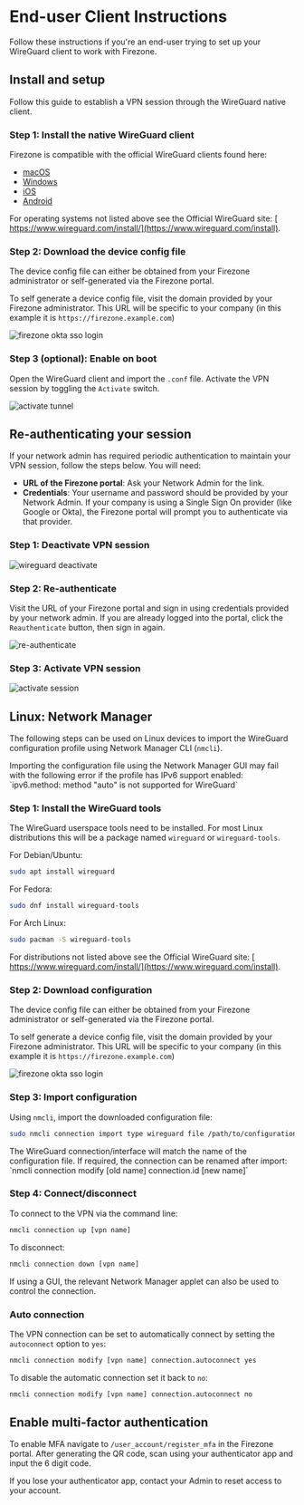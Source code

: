 
# End-user Client Instructions

Follow these instructions if you're an end-user trying to set up your WireGuard
client to work with Firezone.

## Install and setup

Follow this guide to establish a VPN session through the WireGuard native
client.

### Step 1: Install the native WireGuard client

Firezone is compatible with the official WireGuard clients found here:

- [macOS](https://itunes.apple.com/us/app/wireguard/id1451685025)
- [Windows](https://download.wireguard.com/windows-client/wireguard-installer.exe)
- [iOS](https://itunes.apple.com/us/app/wireguard/id1441195209)
- [Android](https://play.google.com/store/apps/details?id=com.wireguard.android)

For operating systems not listed above see the Official WireGuard site:
[ https://www.wireguard.com/install/](https://www.wireguard.com/install).

### Step 2: Download the device config file

The device config file can either be obtained from your Firezone administrator
or self-generated via the Firezone portal.

To self generate a device config file, visit the domain provided by your
Firezone administrator. This URL will be specific to your company (in this
example it is `https://firezone.example.com`)

<Image
  className="mx-auto"
  alt="firezone okta sso login"
  src="/images/firezone-okta-sso-login.gif"
  width={960}
  height={540}
/>

### Step 3 (optional): Enable on boot

Open the WireGuard client and import the `.conf` file. Activate the VPN session
by toggling the `Activate` switch.

<Image
  className="mx-auto"
  alt="activate tunnel"
  src="/images/activate-tunnel.gif"
  width={960}
  height={540}
/>

## Re-authenticating your session

If your network admin has required periodic authentication to maintain your VPN
session, follow the steps below. You will need:

- **URL of the Firezone portal**: Ask your Network Admin for the link.
- **Credentials**: Your username and password should be provided by your Network
  Admin. If your company is using a Single Sign On provider (like Google or
  Okta), the Firezone portal will prompt you to authenticate via that provider.

### Step 1: Deactivate VPN session

<Image
  className="mx-auto"
  alt="wireguard deactivate"
  src="/images/wireguard-deactivate.png"
  width={960}
  height={540}
/>

### Step 2: Re-authenticate

Visit the URL of your Firezone portal and sign in using credentials provided by
your network admin. If you are already logged into the portal, click the
`Reauthenticate` button, then sign in again.

<Image
  className="mx-auto"
  alt="re-authenticate"
  width={960}
  height={540}
  src="/images/re-authenticate.gif"
/>

### Step 3: Activate VPN session

<Image
  className="mx-auto"
  alt="activate session"
  src="/images/activate-session.png"
  width={960}
  height={540}
/>

## Linux: Network Manager

The following steps can be used on Linux devices to import the WireGuard
configuration profile using Network Manager CLI (`nmcli`).

<Alert color="info">
  Importing the configuration file using the Network Manager GUI may fail with
  the following error if the profile has IPv6 support enabled: `ipv6.method:
  method "auto" is not supported for WireGuard`
</Alert>

### Step 1: Install the WireGuard tools

The WireGuard userspace tools need to be installed. For most Linux distributions
this will be a package named `wireguard` or `wireguard-tools`.

For Debian/Ubuntu:

```bash
sudo apt install wireguard
```

For Fedora:

```bash
sudo dnf install wireguard-tools
```

For Arch Linux:

```bash
sudo pacman -S wireguard-tools
```

For distributions not listed above see the Official WireGuard site:
[ https://www.wireguard.com/install/](https://www.wireguard.com/install).

### Step 2: Download configuration

The device config file can either be obtained from your Firezone administrator
or self-generated via the Firezone portal.

To self generate a device config file, visit the domain provided by your
Firezone administrator. This URL will be specific to your company (in this
example it is `https://firezone.example.com`)

<Image
  className="mx-auto"
  alt="firezone okta sso login"
  src="/images/firezone-sso-okta-login.gif"
  width={960}
  height={540}
/>

### Step 3: Import configuration

Using `nmcli`, import the downloaded configuration file:

```bash
sudo nmcli connection import type wireguard file /path/to/configuration.conf
```

<Alert color="info">
  The WireGuard connection/interface will match the name of the configuration
  file. If required, the connection can be renamed after import: `nmcli
  connection modify [old name] connection.id [new name]`
</Alert>

### Step 4: Connect/disconnect

To connect to the VPN via the command line:

```bash
nmcli connection up [vpn name]
```

To disconnect:

```bash
nmcli connection down [vpn name]
```

If using a GUI, the relevant Network Manager applet can also be used to control
the connection.

### Auto connection

The VPN connection can be set to automatically connect by setting the
`autoconnect` option to `yes`:

```bash
nmcli connection modify [vpn name] connection.autoconnect yes
```

To disable the automatic connection set it back to `no`:

```bash
nmcli connection modify [vpn name] connection.autoconnect no
```

## Enable multi-factor authentication

To enable MFA navigate to `/user_account/register_mfa` in the Firezone portal.
After generating the QR code, scan using your authenticator app and input the 6
digit code.

If you lose your authenticator app, contact your Admin to reset access to your
account.
